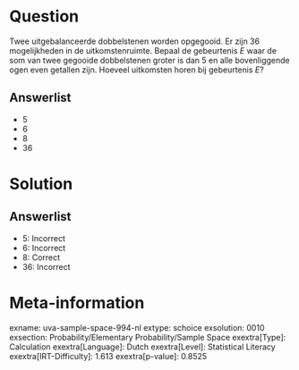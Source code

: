 Question
========

Twee uitgebalanceerde dobbelstenen worden opgegooid. Er zijn 36
mogelijkheden in de uitkomstenruimte. Bepaal de gebeurtenis *E* waar de
som van twee gegooide dobbelstenen groter is dan 5 en alle bovenliggende
ogen even getallen zijn. Hoeveel uitkomsten horen bij gebeurtenis *E*?

Answerlist
----------

* 5
* 6
* 8
* 36

Solution
========

Answerlist
----------

* 5: Incorrect
* 6: Incorrect
* 8: Correct
* 36: Incorrect

Meta-information
================
exname: uva-sample-space-994-nl
extype: schoice
exsolution: 0010
exsection: Probability/Elementary Probability/Sample Space
exextra[Type]: Calculation
exextra[Language]: Dutch
exextra[Level]: Statistical Literacy
exextra[IRT-Difficulty]: 1.613
exextra[p-value]: 0.8525
